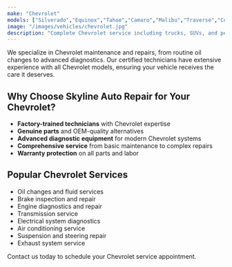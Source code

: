 ```yaml
---
make: "Chevrolet"
models: ["Silverado","Equinox","Tahoe","Camaro","Malibu","Traverse","Colorado"]
image: "/images/vehicles/chevrolet.jpg"
description: "Complete Chevrolet service including trucks, SUVs, and performance cars."
---
```


We specialize in Chevrolet maintenance and repairs, from routine oil changes to advanced diagnostics. Our certified technicians have extensive experience with all Chevrolet models, ensuring your vehicle receives the care it deserves.

## Why Choose Skyline Auto Repair for Your Chevrolet?

- **Factory-trained technicians** with Chevrolet expertise
- **Genuine parts** and OEM-quality alternatives
- **Advanced diagnostic equipment** for modern Chevrolet systems
- **Comprehensive service** from basic maintenance to complex repairs
- **Warranty protection** on all parts and labor

## Popular Chevrolet Services

- Oil changes and fluid services
- Brake inspection and repair
- Engine diagnostics and repair
- Transmission service
- Electrical system diagnostics
- Air conditioning service
- Suspension and steering repair
- Exhaust system service

Contact us today to schedule your Chevrolet service appointment.